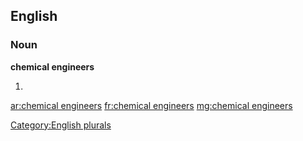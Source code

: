 ==English==

===Noun===
'''chemical engineers'''

# {{plural of|[[chemical engineer]]}}

[[Category:English plurals]]

[[ar:chemical engineers]]
[[fr:chemical engineers]]
[[mg:chemical engineers]]
